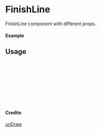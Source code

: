 
<Meta of={FinishLine} title="unDraw/FinishLine" />

# FinishLine

FinishLine component with different props.

#### Example

<Canvas of={FinishLine.Primary} />

## Usage

```ts
import { FinishLine } from "yadl-ui";

const Example = () => {
  return (
      <FinishLine />
  );
};

export default Example;
```

#### Credits
[unDraw](https://undraw.co/illustrations)
